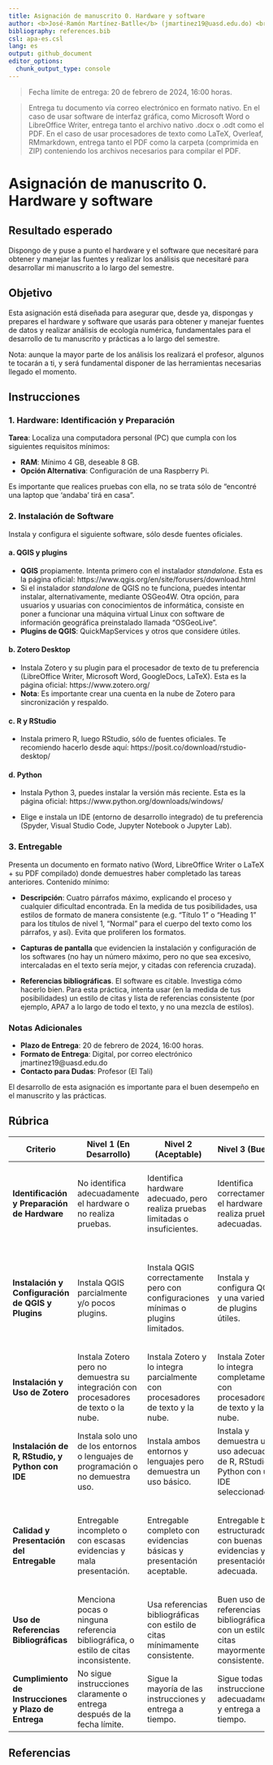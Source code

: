 ```yaml
---
title: Asignación de manuscrito 0. Hardware y software
author: <b>José-Ramón Martínez-Batlle</b> (jmartinez19@uasd.edu.do) <br> Facultad de Ciencias, Universidad Autónoma de Santo Domingo (UASD) <br> Santo Domingo, República Dominicana
bibliography: references.bib
csl: apa-es.csl
lang: es
output: github_document
editor_options: 
  chunk_output_type: console
---
```


<!-- asignacion-00.md se genera a partir de asignacion-00.Rmd Por favor, edita ese archivo. -->

> Fecha límite de entrega: 20 de febrero de 2024, 16:00 horas.

> Entrega tu documento vía correo electrónico en formato nativo. En el caso de usar software de interfaz gráfica, como Microsoft Word o LibreOffice Writer, entrega tanto el archivo nativo .docx o .odt como el PDF. En el caso de usar procesadores de texto como LaTeX, Overleaf, RMmarkdown, entrega tanto el PDF como la carpeta (comprimida en ZIP) conteniendo los archivos necesarios para compilar el PDF.

# Asignación de manuscrito 0. Hardware y software

## Resultado esperado

Dispongo de y puse a punto el hardware y el software que necesitaré para obtener y manejar las fuentes y realizar los análisis que necesitaré para desarrollar mi manuscrito a lo largo del semestre.

## Objetivo

Esta asignación está diseñada para asegurar que, desde ya, dispongas y prepares el hardware y software que usarás para obtener y manejar fuentes de datos y realizar análisis de ecología numérica, fundamentales para el desarrollo de tu manuscrito y prácticas a lo largo del semestre.

Nota: aunque la mayor parte de los análisis los realizará el profesor, algunos te tocarán a ti, y será fundamental disponer de las herramientas necesarias llegado el momento.

## Instrucciones

### 1. Hardware: Identificación y Preparación

**Tarea**: Localiza una computadora personal (PC) que cumpla con los siguientes requisitos mínimos:

- **RAM**: Mínimo 4 GB, deseable 8 GB.
- **Opción Alternativa**: Configuración de una Raspberry Pi.

Es importante que realices pruebas con ella, no se trata sólo de "encontré una laptop que 'andaba' tirá en casa".

### 2. Instalación de Software

Instala y configura el siguiente software, sólo desde fuentes oficiales.

#### a. QGIS y plugins

- **QGIS** propiamente. Intenta primero con el instalador *standalone*. Esta es la página oficial: https://www.qgis.org/en/site/forusers/download.html
- Si el instalador *standalone* de QGIS no te funciona, puedes intentar instalar, alternativamente, mediante OSGeo4W. Otra opción, para usuarios y usuarias con conocimientos de informática, consiste en poner a funcionar una máquina virtual Linux con software de información geográfica preinstalado llamada "OSGeoLive".
- **Plugins de QGIS**: QuickMapServices y otros que considere útiles.

#### b. Zotero Desktop

- Instala Zotero y su plugin para el procesador de texto de tu preferencia (LibreOffice Writer, Microsoft Word, GoogleDocs, LaTeX). Esta es la página oficial: https://www.zotero.org/
- **Nota**: Es importante crear una cuenta en la nube de Zotero para sincronización y respaldo.

#### c. R y RStudio

- Instala primero R, luego RStudio, sólo de fuentes oficiales. Te recomiendo hacerlo desde aquí: https://posit.co/download/rstudio-desktop/

#### d. Python

- Instala Python 3, puedes instalar la versión más reciente. Esta es la página oficial: https://www.python.org/downloads/windows/

- Elige e instala un IDE (entorno de desarrollo integrado) de tu preferencia (Spyder, Visual Studio Code, Jupyter Notebook o Jupyter Lab).

### 3. Entregable

Presenta un documento en formato nativo (Word, LibreOffice Writer o LaTeX + su PDF compilado) donde demuestres haber completado las tareas anteriores. Contenido mínimo:


- **Descripción**: Cuatro párrafos máximo, explicando el proceso y cualquier dificultad encontrada. En la medida de tus posibilidades, usa estilos de formato de manera consistente (e.g. "Título 1" o "Heading 1" para los títulos de nivel 1, "Normal" para el cuerpo del texto como los párrafos, y así). Evita que proliferen los formatos.

- **Capturas de pantalla** que evidencien la instalación y configuración de los softwares (no hay un número máximo, pero no que sea excesivo, intercaladas en el texto sería mejor, y citadas con referencia cruzada).

- **Referencias bibliográficas**. El software es citable. Investiga cómo hacerlo bien. Para esta práctica, intenta usar (en la medida de tus posibilidades) un estilo de citas y lista de referencias consistente (por ejemplo, APA7 a lo largo de todo el texto, y no una mezcla de estilos).

### Notas Adicionales

- **Plazo de Entrega**: 20 de febrero de 2024, 16:00 horas.
- **Formato de Entrega**: Digital, por correo electrónico jmartinez19\@uasd.edu.do
- **Contacto para Dudas**: Profesor (El Tali)

El desarrollo de esta asignación es importante para el buen desempeño en el manuscrito y las prácticas.

## Rúbrica

| Criterio | Nivel 1 (En Desarrollo) | Nivel 2 (Aceptable) | Nivel 3 (Bueno) | Nivel 4 (Excelente) |
|----------|-------------------------|---------------------|-----------------|---------------------|
| **Identificación y Preparación de Hardware** | No identifica adecuadamente el hardware o no realiza pruebas. | Identifica hardware adecuado, pero realiza pruebas limitadas o insuficientes. | Identifica correctamente el hardware y realiza pruebas adecuadas. | Excelente identificación del hardware, incluyendo opciones alternativas, y pruebas exhaustivas. |
| **Instalación y Configuración de QGIS y Plugins** | Instala QGIS parcialmente y/o pocos plugins. | Instala QGIS correctamente pero con configuraciones mínimas o plugins limitados. | Instala y configura QGIS y una variedad de plugins útiles. | Instalación y configuración excepcional de QGIS y sus plugins, explorando opciones avanzadas como OSGeo4W o OSGeoLive. |
| **Instalación y Uso de Zotero** | Instala Zotero pero no demuestra su integración con procesadores de texto o la nube. | Instala Zotero y lo integra parcialmente con procesadores de texto y la nube. | Instala Zotero y lo integra completamente con procesadores de texto y la nube. | Demuestra un uso avanzado de Zotero en la gestión de referencias y sincronización en la nube. |
| **Instalación de R, RStudio, y Python con IDE** | Instala solo uno de los entornos o lenguajes de programación o no demuestra uso. | Instala ambos entornos y lenguajes pero demuestra un uso básico. | Instala y demuestra un uso adecuado de R, RStudio y Python con un IDE seleccionado. | Instalación y demostración de uso avanzado de R, RStudio, Python y su IDE, aplicado a la biogeografía. |
| **Calidad y Presentación del Entregable** | Entregable incompleto o con escasas evidencias y mala presentación. | Entregable completo con evidencias básicas y presentación aceptable. | Entregable bien estructurado, con buenas evidencias y presentación adecuada. | Entregable excepcionalmente bien elaborado con evidencias detalladas, excelente presentación y formato consistente. |
| **Uso de Referencias Bibliográficas** | Menciona pocas o ninguna referencia bibliográfica, o estilo de citas inconsistente. | Usa referencias bibliográficas con estilo de citas mínimamente consistente. | Buen uso de referencias bibliográficas con un estilo de citas mayormente consistente. | Excelente manejo de referencias bibliográficas con un estilo de citas totalmente consistente y bien investigado. |
| **Cumplimiento de Instrucciones y Plazo de Entrega** | No sigue instrucciones claramente o entrega después de la fecha límite. | Sigue la mayoría de las instrucciones y entrega a tiempo. | Sigue todas las instrucciones adecuadamente y entrega a tiempo. | Sigue todas las instrucciones detalladamente y entrega antes de la fecha límite. |

## Referencias
